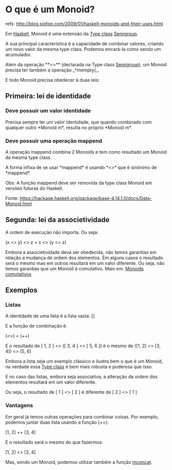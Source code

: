 = O que é um Monoid? =

refs: http://blog.sigfpe.com/2009/01/haskell-monoids-and-their-uses.html

Em [[Haskell]], Monoid é uma extensão da [[Type class]] [[Semigroup]].

A sua principal característica é a capacidade de combinar valores, criando
um novo valor da mesma type class. Podemos encará-la como sendo um acumulador.

Além da operação **<>** (declarada na Type class [[Semigroup]]), um
Monoid precisa ter também a operação _*mempty(_.

E todo Monoid precisa obedecer à duas leis:

== Primeira: lei de identidade ==

=== Deve possuir um valor identidade === 

Precisa sempre ter um valor identidade, que quando combinado
com qualquer outro *Monoid m*, resulta no próprio *Monoid m*.

=== Deve possuir uma operação mappend ===

A operação mappend combina 2 Monoids e tem como resultado um
Monoid da mesma type class.

A forma infixa de se usar *mappend* é usando *<>* que é sinônimo de *mappend*.

Obs: A função mappend deve ser removida da type class Monoid em versões
futuras do Haskell.

Fonte: https://hackage.haskell.org/package/base-4.14.1.0/docs/Data-Monoid.html

== Segunda: lei da associetividade ==

A ordem de execução não importa. Ou seja:

(x <> y) <> z = x <> (y <> z)

Embora a associetividade deva ser obedecida, não temos
garantias em relação a mudança de ordem dos elementos.
Em alguns casos o resultado será o mesmo mas em outros
resultará em um valor diferente. Ou seja, não temos
garantias que um Monoid é comutativo. Mais em: [[Monoids comutativos]] 

== Exemplos ==

=== Listas ===

A identidade de uma lista é a lista vazia: []

E a função de combinação é:

(<>) = (++)

E o resultado de [ 1, 2 ] <> ([ 3, 4 ] <> [ 5, 6 ]) é o mesmo de
([1, 2] <> [3, 4]) <> [5, 6]

Embora a lista seja um exemplo clássico e ilustra bem o que é
um Monoid, na verdade essa [[Type class]] é bem mais robusta e
poderosa que isso.

E no caso das listas, embora seja associativa, a alteração da ordem
dos elementos resultará em um valor diferente.

Ou seja, o resultado de [ 1 ] <> [ 2 ] é diferente de [ 2 ] <> [ 1 ]

=== Vantagens ===

Em geral já temos outras operações para combinar coisas. Por exemplo,
podemos juntar duas lista usando a função (++):

[1, 2] ++ [3, 4]

E o resultado será o mesmo do que fazermos:

[1, 2] <> [3, 4]

Mas, sendo um Monoid, podemos utilizar também a função [[mconcat]].
